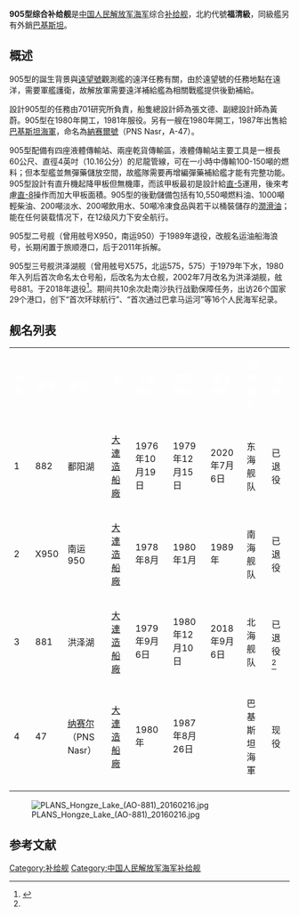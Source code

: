 {{軍艦模板
|名稱 = 905型综合补给舰 [[File:Naval_Ensign_of_the_People's_Republic_of_China.svg|30px]]
|圖片 = [[File:Hongzehu_(AOR_881)_docks_at_Pearl_Harbor_060906-N-4856G-051_0TWVK.jpg|250px]]
|照片說明= 
|艦種 = [[补给舰|补给舰]]
|艦名 = 中國湖泊名
|拥有国 = [[中华人民共和国|中华人民共和国]]
|前型 = 
|次型 = [[903型综合补给舰|903型综合补给舰]]
|同型 = 4艘
|竣工= 
|结局= 
|状态= [[File:Naval_Ensign_of_the_People's_Republic_of_China.svg|25px]][[中国人民解放军海军|中国人民解放军海军]]<br />3艘退役<br />[[File:Naval_Standard_of_Pakistan.svg|border]][[巴基斯坦海军|巴基斯坦海军]]<br />1艘现役
|满载= 21740吨
|長度= 168.2米
|闊度= 21.8米
|吃水= 9.38公尺
|引擎= 1具大連重工授權生產之[[蘇爾壽公司|蘇爾壽公司]]8RL B66柴油引擎，單軸輸出
|極速= 18節
|續航= 18,000海浬／14節
|燃料 = 
|乘員 = 146人
|艦載機 = [[直-9|直-9]]直昇機x1
|裝備 = [[76式双管37毫米舰炮|H/PJ76F双管37毫米舰炮]]x4
|其它 = 
}}

'''905型综合补给舰'''是[[中国人民解放军海军|中国人民解放军海军]]综合[[补给舰|补给舰]]，北約代號'''福清級'''，同級艦另有外銷[[巴基斯坦|巴基斯坦]]。

==概述==
905型的誕生背景與[[遠望號|遠望號]]觀測艦的遠洋任務有關，由於遠望號的任務地點在遠洋，需要軍艦護衛，故解放軍需要遠洋補給艦為相關戰艦提供後勤補給。

設計905型的任務由701研究所負責，船隻總設計師為張文德、副總設計師為黃蔚。905型在1980年開工，1981年服役。另有一艘在1980年開工，1987年出售給[[巴基斯坦海軍|巴基斯坦海軍]]，命名為[[纳赛尔号补给舰|納赛爾號]]（PNS Nasr，A-47）。

905型配備有四座液體傳輸站、兩座乾貨傳輸區，液體傳輸站主要工具是一根長60公尺、直徑4英吋（10.16公分）的尼龍管線，可在一小時中傳輸100-150噸的燃料；但本型艦並無彈藥儲放空間，故艦隊需要再增編彈藥補給艦才能有完整功能。905型設計有直升機起降甲板但無機庫，而該甲板最初是設計給[[直-5|直-5]]運用，後來考慮[[直-8|直-8]]操作而加大甲板面積。905型的後勤儲備包括有10,550噸燃料油、1000噸輕柴油、200噸淡水、200噸飲用水、50噸冷凍食品與若干以桶裝儲存的[[潤滑油|潤滑油]]；能在任何装载情况下，在12级风力下安全航行。

905型二号舰（曾用舷号X950，南运950）于1989年退役，改舰名运油船海浪号，长期闲置于旅顺港口，后于2011年拆解。

905型三号舰洪泽湖舰（曾用舷号X575，北运575，575）于1979年下水，1980年入列后首次命名太仓号船，后改名为太仓舰，2002年7月改名为洪泽湖舰，舷号881。于2018年退役<ref name="hongze">{{cite news |title=海军第一代综合补给舰洪泽湖舰退役 |url=http://news.sina.com.cn/c/2018-09-10/doc-ihivtsym1565333.shtml |accessdate=2018-09-14 |work=新浪新闻 |date=2018-09-10 |archive-date=2018-09-14 |archive-url=https://web.archive.org/web/20180914132021/http://news.sina.com.cn/c/2018-09-10/doc-ihivtsym1565333.shtml |dead-url=no }}</ref>。期间共10余次赴南沙执行战勤保障任务，出访26个国家29个港口，创下“首次环球航行”、“首次通过巴拿马运河”等16个人民海军纪录。

== 舰名列表 ==
{|class="toccolours" border="1" cellspacing="1" cellpadding="2" style="margin:left; width:63%; border-collapse:collapse;"
|- style="background:#069;"
|'''<font style="color:#fff;"> 序号 '''
|'''<font style="color:#fff;"> 舷号 '''
|'''<font style="color:#fff;"> 舰名 '''
|'''<font style="color:#fff;"> 船厂 '''
|'''<font style="color:#fff;"> 下水时间 '''
|'''<font style="color:#fff;"> 服役时间 '''
|'''<font style="color:#fff;"> 退役时间 '''
|'''<font style="color:#fff;"> 所属舰队 '''
|'''<font style="color:#fff;"> 现状 '''
|-
| 1 
| 882
| 鄱阳湖
| [[大連造船廠|大連造船廠]]
| 1976年10月19日
| 1979年12月15日
| 2020年7月6日
| 东海舰队
| 已退役
|-
| 2 
| X950
| 南运950
| [[大連造船廠|大連造船廠]]
| 1978年8月
| 1980年1月
| 1989年
| 南海舰队
| 已退役
|-
| 3
| 881
| 洪泽湖
| [[大連造船廠|大連造船廠]]
| 1979年9月6日
| 1980年12月10日
| 2018年9月6日
| 北海舰队 
| 已退役<ref name="hongze"/>
|-
| 4 
| 47
| [[纳赛尔号补给舰|纳赛尔]]（PNS Nasr）
| [[大連造船廠|大連造船廠]]
| 1980年
| 1987年8月26日
| 
| 巴基斯坦海軍
| 现役
|-
|}

[[File:PLANS_Hongze_Lake_(AO-881)_20160216.jpg|thumb]]

== 参考文献 ==
{{Reflist|1}}

{{中国人民解放军海军舰艇}}

[[Category:补给舰|Category:补给舰]]
[[Category:中国人民解放军海军补给舰|Category:中国人民解放军海军补给舰]]